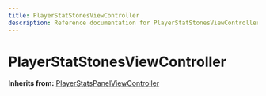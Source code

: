 ```yaml
---
title: PlayerStatStonesViewController
description: Reference documentation for PlayerStatStonesViewController meta class
---
```



# PlayerStatStonesViewController

**Inherits from:** [PlayerStatsPanelViewController](/classes/playerstatspanelviewcontroller)

<ClassDetails file="/db/classes/PlayerStatStonesViewController.2f68ceaf0772.json" />
